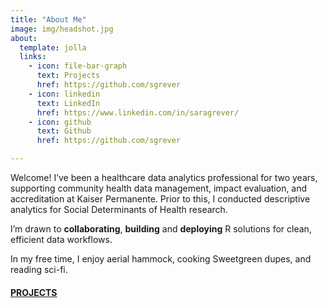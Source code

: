 ```yaml
---
title: "About Me"
image: img/headshot.jpg
about:
  template: jolla
  links:
    - icon: file-bar-graph
      text: Projects
      href: https://github.com/sgrever
    - icon: linkedin
      text: LinkedIn
      href: https://www.linkedin.com/in/saragrever/
    - icon: github
      text: Github
      href: https://github.com/sgrever

---
```


Welcome! I've been a healthcare data analytics professional for two years, supporting community health data management, impact evaluation, and accreditation at Kaiser Permanente. Prior to this, I conducted descriptive analytics for Social Determinants of Health research.  

I'm drawn to **collaborating**, **building** and **deploying** R solutions for clean, efficient data workflows.  

In my free time, I enjoy aerial hammock, cooking Sweetgreen dupes, and reading sci-fi.

<h4>[PROJECTS](github.com)</h4>  


